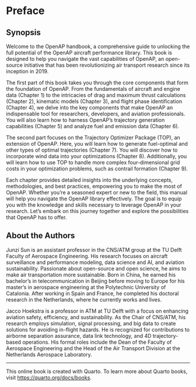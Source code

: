 # Preface {.unnumbered}


## Synopsis

Welcome to the OpenAP handbook, a comprehensive guide to unlocking the full potential of the OpenAP aircraft performance library. This book is designed to help you navigate the vast capabilities of OpenAP, an open-source initiative that has been revolutionizing air transport research since its inception in 2019.

The first part of this book takes you through the core components that form the foundation of OpenAP. From the fundamentals of aircraft and engine data (Chapter 1) to the intricacies of drag and maximum thrust calculations (Chapter 2), kinematic models (Chapter 3), and flight phase identification (Chapter 4), we delve into the key components that make OpenAP an indispensable tool for researchers, developers, and aviation professionals. You will also learn how to harness OpenAP's trajectory generation capabilities (Chapter 5) and analyze fuel and emission data (Chapter 6).

The second part focuses on the Trajectory Optimizer Package (TOP), an extension of OpenAP. Here, you will learn how to generate fuel-optimal and other types of optimal trajectories (Chapter 7). You will discover how to incorporate wind data into your optimizations (Chapter 8). Additionally, you will learn how to use TOP to handle more complex four-dimensional grid costs in your optimization problems, such as contrail formation (Chapter 9).

Each chapter provides detailed insights into the underlying concepts, methodologies, and best practices, empowering you to make the most of OpenAP. Whether you're a seasoned expert or new to the field, this manual will help you navigate the OpenAP library effectively. The goal is to equip you with the knowledge and skills necessary to leverage OpenAP in your research. Let's embark on this journey together and explore the possibilities that OpenAP has to offer.


## About the Authors

Junzi Sun is an assistant professor in the CNS/ATM group at the TU Delft Faculty of Aerospace Engineering. His research focuses on aircraft surveillance and performance modeling, data science and AI, and aviation sustainability. Passionate about open-source and open science, he aims to make air transportation more sustainable. Born in China, he earned his bachelor's in telecommunication in Beijing before moving to Europe for his master's in aerospace engineering at the Polytechnic University of Catalonia. After working in Spain and France, he completed his doctoral research in the Netherlands, where he currently works and lives.

Jacco Hoekstra is a professor in ATM at TU Delft with a focus on enhancing aviation safety, efficiency, and sustainability. As the Chair of CNS/ATM, his research employs simulation, signal processing, and big data to create solutions for avoiding in-flight hazards. He is recognized for contributions to airborne separation assurance, data link technology, and 4D trajectory-based operations. His formal roles include the Dean of the Faculty of Aerospace Engineering and the Head of the Air Transport Division at the Netherlands Aerospace Laboratory.


---

This online book is created with Quarto. To learn more about Quarto books, visit <https://quarto.org/docs/books>.
